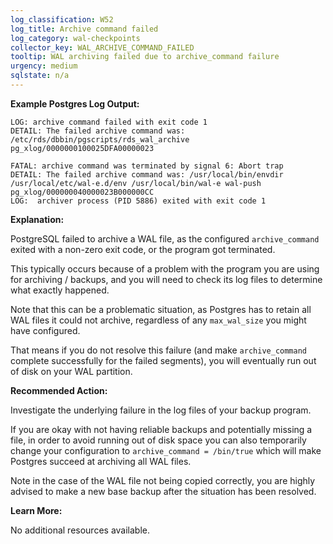 ```yaml
---
log_classification: W52
log_title: Archive command failed
log_category: wal-checkpoints
collector_key: WAL_ARCHIVE_COMMAND_FAILED
tooltip: WAL archiving failed due to archive_command failure
urgency: medium
sqlstate: n/a
---
```


**Example Postgres Log Output:**

```
LOG: archive command failed with exit code 1
DETAIL: The failed archive command was: /etc/rds/dbbin/pgscripts/rds_wal_archive pg_xlog/0000000100025DFA00000023
```

```
FATAL: archive command was terminated by signal 6: Abort trap
DETAIL: The failed archive command was: /usr/local/bin/envdir /usr/local/etc/wal-e.d/env /usr/local/bin/wal-e wal-push pg_xlog/000000040000023B000000CC
LOG:  archiver process (PID 5886) exited with exit code 1
```

**Explanation:**

PostgreSQL failed to archive a WAL file, as the configured `archive_command` exited
with a non-zero exit code, or the program got terminated.

This typically occurs because of a problem with the program you are using for
archiving / backups, and you will need to check its log files to determine what
exactly happened.

Note that this can be a problematic situation, as Postgres has to retain all WAL
files it could not archive, regardless of any `max_wal_size` you might have
configured.

That means if you do not resolve this failure (and make `archive_command` complete
successfully for the failed segments), you will eventually run out of disk on your
WAL partition.

**Recommended Action:**

Investigate the underlying failure in the log files of your backup program.

If you are okay with not having reliable backups and potentially missing a file,
in order to avoid running out of disk space you can also temporarily change
your configuration to `archive_command = /bin/true` which will make Postgres
succeed at archiving all WAL files.

Note in the case of the WAL file not being copied correctly, you are highly
advised to make a new base backup after the situation has been resolved.

**Learn More:**

No additional resources available.
